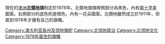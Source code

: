 {{expand|time=2015-02-17T17:52:47+00:00}}
{{unreferenced|time=2015-02-17T17:52:47+00:00}}
{{Infobox flag
|Name = 北領地旗
|Article = 
|Image = Flag of the Northern Territory.svg
|Use = 110000
|Symbol =
|Proportion = 1:2
|Adoption = 1978年7月1日
|Design = 1:2 
|Type =
}}

現在的[[澳洲|澳洲]]'''[[北領地|北領地]]旗'''制定於1978年。北領地旗旗桿側部分為黑色，內有[[南十字星|南十字星]]圖案。右側部分的底色則是橙色，內有一花朵圖案。北領地雖然成立於1911年，但直到1978年才擁有自己的旗幟。

[[Category:澳大利亚各州及领地旗帜|Category:澳大利亚各州及领地旗帜]]
[[Category:北领地政治|Category:北领地政治]]
[[Category:北领地文化|Category:北领地文化]]
[[Category:1978年面世的旗幟|Category:1978年面世的旗幟]]